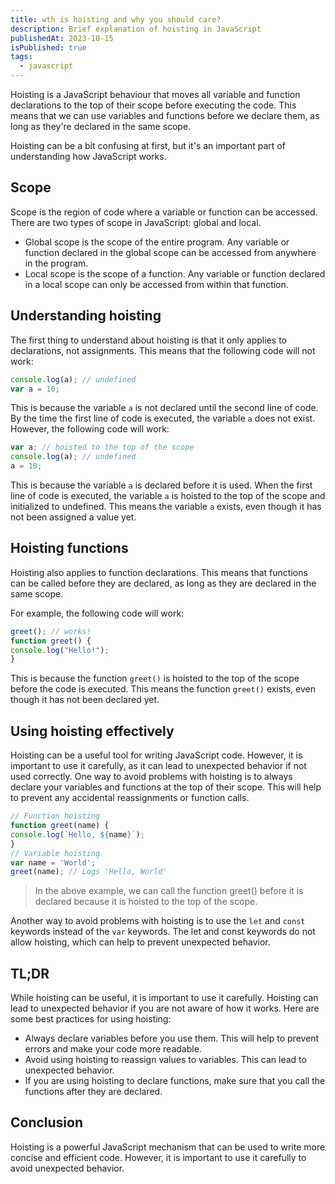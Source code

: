 ```yaml
---
title: wth is hoisting and why you should care?
description: Brief explanation of hoisting in JavaScript
publishedAt: 2023-10-15
isPublished: true
tags:
  - javascript
---
```


Hoisting is a JavaScript behaviour that moves all variable and function declarations to the top of their scope before executing the code. This means that we can use variables and functions before we declare them, as long as they're declared in the same scope.

Hoisting can be a bit confusing at first, but it's an important part of understanding how JavaScript works.

## Scope

Scope is the region of code where a variable or function can be accessed. There are two types of scope in JavaScript: global and local.
- Global scope is the scope of the entire program. Any variable or function declared in the global scope can be accessed from anywhere in the program.
- Local scope is the scope of a function. Any variable or function declared in a local scope can only be accessed from within that function.

## Understanding hoisting

The first thing to understand about hoisting is that it only applies to declarations, not assignments. This means that the following code will not work:

``` js
console.log(a); // undefined
var a = 10;
```

This is because the variable `a` is not declared until the second line of code. By the time the first line of code is executed, the variable `a` does not exist.
However, the following code will work:

``` js
var a; // hoisted to the top of the scope
console.log(a); // undefined
a = 10;
```

This is because the variable `a` is declared before it is used. When the first line of code is executed, the variable `a` is hoisted to the top of the scope and initialized to undefined. This means the variable `a` exists, even though it has not been assigned a value yet.

## Hoisting functions

Hoisting also applies to function declarations. This means that functions can be called before they are declared, as long as they are declared in the same scope.

For example, the following code will work:

``` js
greet(); // works!
function greet() {
console.log("Hello!");
}
```

This is because the function `greet()` is hoisted to the top of the scope before the code is executed. This means the function `greet()` exists, even though it has not been declared yet.

## Using hoisting effectively

Hoisting can be a useful tool for writing JavaScript code. However, it is important to use it carefully, as it can lead to unexpected behavior if not used correctly.
One way to avoid problems with hoisting is to always declare your variables and functions at the top of their scope. This will help to prevent any accidental reassignments or function calls.

``` js
// Function hoisting
function greet(name) {
console.log(`Hello, ${name}`);
}
// Variable hoisting
var name = 'World';
greet(name); // Logs 'Hello, World'
```

> In the above example, we can call the function greet() before it is declared because it is hoisted to the top of the scope.

Another way to avoid problems with hoisting is to use the `let` and `const` keywords instead of the `var` keywords. The let and const keywords do not allow hoisting, which can help to prevent unexpected behavior.

## TL;DR

While hoisting can be useful, it is important to use it carefully. Hoisting can lead to unexpected behavior if you are not aware of how it works.
Here are some best practices for using hoisting:
- Always declare variables before you use them. This will help to prevent errors and make your code more readable.
- Avoid using hoisting to reassign values to variables. This can lead to unexpected behavior.
- If you are using hoisting to declare functions, make sure that you call the functions after they are declared.

## Conclusion

Hoisting is a powerful JavaScript mechanism that can be used to write more concise and efficient code. However, it is important to use it carefully to avoid unexpected behavior.
